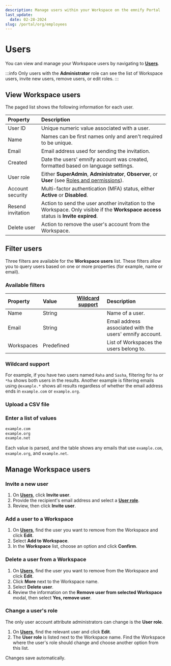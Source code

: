```yaml
---
description: Manage users within your Workspace on the emnify Portal
last_update:
  date: 02-28-2024
slug: /portal/org/employees
---
```


# Users


You can view and manage your Workspace users by navigating to [**Users**](https://portal.emnify.com/organisation-settings/users).

:::info
Only users with the **Administrator** role can see the list of Workspace users, invite new users, remove users, or edit roles.
:::

## View Workspace users

The paged list shows the following information for each user.

| Property          | Description           |
|:------------------|:----------------------|
| User ID           | Unique numeric value associated with a user.  |
| Name              | Names can be first names only and aren't required to be unique.  |
| Email             | Email address used for sending the invitation.  |
| Created           | Date the users' emnify account was created, formatted based on language settings.  |
| User role         | Either **SuperAdmin**, **Administrator**, **Observer**, or **User** (see [Roles and permissions](/portal/roles)). |
| Account security  | Multi-factor authentication (MFA) status, either **Active** or **Disabled**.  |
| Resend invitation | Action to send the user another invitation to the Workspace. Only visible if the **Workspace access** status is **Invite expired**. |
| Delete user       | Action to remove the user's account from the Workspace. |

## Filter users

Three filters are available for the **Workspace users** list.
These filters allow you to query users based on one or more properties (for example, name or email).

<EditFilterInstructionsPartial tableValueType="users" />

### Available filters

| Property        | Value      | [Wildcard support](#wildcard-support) | Description        |
|:----------------|:-----------|:--------------------------------------:|:-------------------|
| Name            | String     | <Check alt="Yes" />         | Name of a user. |
| Email           | String     | <Check alt="Yes" />         | Email address associated with the users' emnify account. |
| Workspaces      | Predefined | <Close alt="No" />          | List of Workspaces the users belong to.  |

### Wildcard support

<WildcardSupportPartial />

For example, if you have two users named `Raha` and `Sasha`, filtering for `ha` or `*ha` shows both users in the results.
Another example is filtering emails using `@example.*` shows all results regardless of whether the email address ends in `example.com` or `example.org`.

### Upload a CSV file

<UploadCsvFilePartial
  tableName="Users"
  example="Name"
  tableValueType="users"
/>

### Enter a list of values

<EnterValuesListPartial example="Email" />

```txt
example.com
example.org
example.net
```

Each value is parsed, and the table shows any emails that use `example.com`, `example.org`, and `example.net`.

## Manage Workspace users

### Invite a new user

1. On [**Users**](https://portal.emnify.com/organisation-settings/users), click **Invite user**. 
1. Provide the recipient's email address and select a [**User role**](/portal/roles).
1. Review, then click **Invite user**.

### Add a user to a Workspace

1. On [**Users**](https://portal.emnify.com/organisation-settings/users), find the user you want to remove from the Workspace and click **<Edit className="inline-icon" alt="" /> Edit**.
1. Select **Add to Workspace**.
1. In the **Workspace** list, choose an option and click **<Check className="inline-icon" alt="" /> Confirm**.

### Delete a user from a Workspace

1. On [**Users**](https://portal.emnify.com/organisation-settings/users), find the user you want to remove from the Workspace and click **<Edit className="inline-icon" alt="" /> Edit**.
1. Click **<DotsVertical className="inline-icon" alt="" /> More** next to the Workspace name.
1. Select **Delete user**.
1. Review the information on the **Remove user from selected Workspace** modal, then select **Yes, remove user**.

### Change a user's role

The only user account attribute administrators can change is the **User role**.

1. On [**Users**](https://portal.emnify.com/organisation-settings/users), find the relevant user and click **<Edit className="inline-icon" alt="" /> Edit**.
1. The **User role** is listed next to the Workspace name.
  Find the Workspace where the user's role should change and choose another option from this list.

Changes save automatically.
